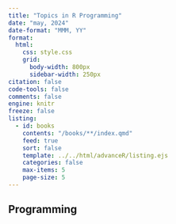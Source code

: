 ```yaml
---
title: "Topics in R Programming"
date: "may, 2024"
date-format: "MMM, YY"
format:
  html:
    css: style.css
    grid:
      body-width: 800px
      sidebar-width: 250px
citation: false
code-tools: false
comments: false
engine: knitr
freeze: false
listing:
  - id: books
    contents: "/books/**/index.qmd"
    feed: true
    sort: false
    template: ../../html/advanceR/listing.ejs
    categories: false
    max-items: 5
    page-size: 5
---
```


## Programming

::: {#books}
:::

